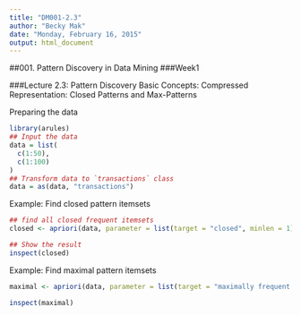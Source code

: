 ```yaml
---
title: "DM001-2.3"
author: "Becky Mak"
date: "Monday, February 16, 2015"
output: html_document
---
```

##001. Pattern Discovery in Data Mining
###Week1

###Lecture 2.3: Pattern Discovery Basic Concepts: Compressed Representation: Closed Patterns and Max-Patterns

Preparing the data
```r
library(arules)
## Input the data
data = list(
  c(1:50),
  c(1:100)
)
## Transform data to `transactions` class
data = as(data, "transactions")

```


Example: Find closed pattern itemsets
```r
## find all closed frequent itemsets
closed <- apriori(data, parameter = list(target = "closed", minlen = 1))
```
```r
## Show the result
inspect(closed)
```

Example: Find maximal pattern itemsets
```r
maximal <- apriori(data, parameter = list(target = "maximally frequent itemsets", minlen = 1))

```

```r
inspect(maximal)
```

